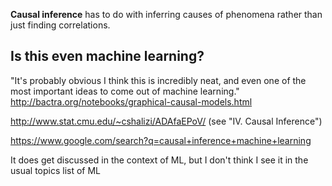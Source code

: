 '''Causal inference''' has to do with inferring causes of phenomena rather than just finding correlations.

==Is this even machine learning?==

"It's probably obvious I think this is incredibly neat, and even one of the most important ideas to come out of machine learning." http://bactra.org/notebooks/graphical-causal-models.html

http://www.stat.cmu.edu/~cshalizi/ADAfaEPoV/ (see "IV. Causal Inference")

https://www.google.com/search?q=causal+inference+machine+learning

It does get discussed in the context of ML, but I don't think I see it in the usual topics list of ML
